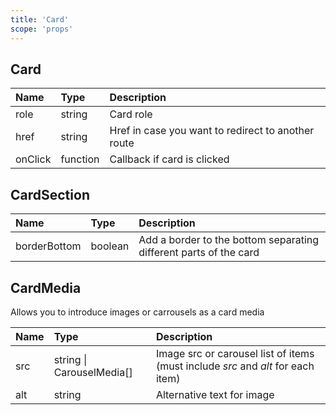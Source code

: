 ```yaml
---
title: 'Card'
scope: 'props'
---
```


## Card

| Name    | Type     | Description                                        |
| :------ | :------- | :------------------------------------------------- |
| role    | string   | Card role                                          |
| href    | string   | Href in case you want to redirect to another route |
| onClick | function | Callback if card is clicked                        |

## CardSection

| Name         | Type    | Description                                                       |
| :----------- | :------ | :---------------------------------------------------------------- |
| borderBottom | boolean | Add a border to the bottom separating different parts of the card |

## CardMedia

Allows you to introduce images or carrousels as a card media

| Name | Type                      | Description                                                                      |
| :--- | :------------------------ | :------------------------------------------------------------------------------- |
| src  | string \| CarouselMedia[] | Image src or carousel list of items (must include _src_ and _alt_ for each item) |
| alt  | string                    | Alternative text for image                                                       |
